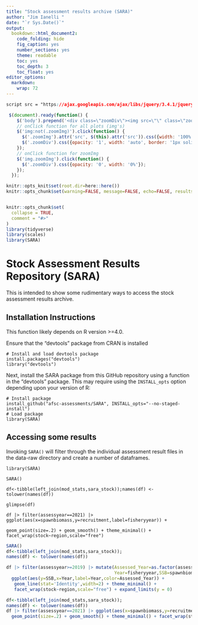 ```yaml
---
title: "Stock assessment results archive (SARA)"
author: "Jim Ianelli "
date: "`r Sys.Date()`"
output: 
  bookdown::html_document2:
    code_folding: hide
    fig_caption: yes
    number_sections: yes
    theme: readable
    toc: yes
    toc_depth: 3
    toc_float: yes
editor_options: 
  markdown: 
    wrap: 72
---
```


```css
script src = "https://ajax.googleapis.com/ajax/libs/jquery/3.4.1/jquery.min.js"
```

```js
 $(document).ready(function() {
    $('body').prepend('<div class=\"zoomDiv\"><img src=\"\" class=\"zoomImg\"></div>');
    // onClick function for all plots (img's)
    $('img:not(.zoomImg)').click(function() {
      $('.zoomImg').attr('src', $(this).attr('src')).css({width: '100%'});
      $('.zoomDiv').css({opacity: '1', width: 'auto', border: '1px solid white', borderRadius: '5px', position: 'fixed', top: '50%', left: '50%', marginRight: '-50%', transform: 'translate(-50%, -50%)', boxShadow: '0px 0px 50px #888888', zIndex: '50', overflow: 'auto', maxHeight: '100%'});
    });
    // onClick function for zoomImg
    $('img.zoomImg').click(function() {
      $('.zoomDiv').css({opacity: '0', width: '0%'}); 
    });
  });
```

```r
knitr::opts_knit$set(root.dir=here::here())
knitr::opts_chunk$set(warning=FALSE, message=FALSE, echo=FALSE, results=FALSE,fig.width=6, fig.height=5)


knitr::opts_chunk$set(
  collapse = TRUE,
  comment = "#>"
)
library(tidyverse)
library(scales)
library(SARA)
```
# Stock Assessment Results Repository (SARA)

This is intended to show some rudimentary ways to access the stock assessment 
results archive.

## Installation Instructions
This function likely depends on R version >=4.0.

Ensure that the "devtools" package from CRAN is installed

    # Install and load devtools package
    install.packages("devtools")
    library("devtools")

Next, install the SARA package from this GitHub repository using a function in the "devtools" package.  This may require using the `INSTALL_opts` option depending upon your version of R:

    # Install package
    install_github("afsc-assessments/SARA", INSTALL_opts="--no-staged-install")
    # Load package
    library(SARA)



## Accessing some results
Invoking `SARA()` will filter through the individual assessment result files in 
the data-raw directory and create a number of dataframes.

`library(SARA)`

`SARA()`

`df<-tibble(left_join(mod_stats,sara_stock));names(df) <- tolower(names(df))`

`glimpse(df)`

`df |> filter(assessyear==2021) |> ggplot(aes(x=spawnbiomass,y=recruitment,label=fisheryyear)) + `

`  geom_point(size=.2) + geom_smooth() + theme_minimal() + facet_wrap(stock~region,scale="free")`

```r
SARA()
df<-tibble(left_join(mod_stats,sara_stock));
names(df) <- tolower(names(df))

df |> filter(assessyear>=2019) |> mutate(Assessed_Year=as.factor(assessyear),
                                         Year=fisheryyear,SSB=spawnbiomass) |>
  ggplot(aes(y=SSB,x=Year,label=Year,color=Assessed_Year)) +
   geom_line(stat='Identity',width=2) + theme_minimal() +
   facet_wrap(stock~region,scale="free") + expand_limits(y = 0)
```

```r
df<-tibble(left_join(mod_stats,sara_stock));
names(df) <- tolower(names(df))
df |> filter(assessyear==2021) |> ggplot(aes(x=spawnbiomass,y=recruitment,label=fisheryyear)) + 
  geom_point(size=.2) + geom_smooth() + theme_minimal() + facet_wrap(stock~region,scale="free")
```

